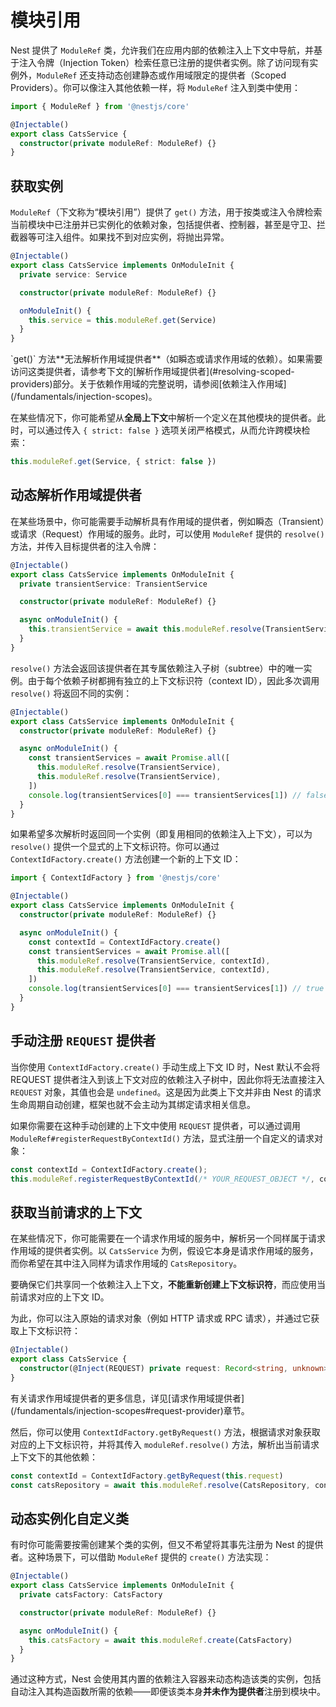 # 模块引用

Nest 提供了 `ModuleRef` 类，允许我们在应用内部的依赖注入上下文中导航，并基于注入令牌（Injection Token）检索任意已注册的提供者实例。除了访问现有实例外，`ModuleRef` 还支持动态创建静态或作用域限定的提供者（Scoped Providers）。你可以像注入其他依赖一样，将 `ModuleRef` 注入到类中使用：

```ts filename='cats.service.ts'
import { ModuleRef } from '@nestjs/core'

@Injectable()
export class CatsService {
  constructor(private moduleRef: ModuleRef) {}
}
```

## 获取实例

`ModuleRef`（下文称为“模块引用”）提供了 `get()` 方法，用于按类或注入令牌检索当前模块中已注册并已实例化的依赖对象，包括提供者、控制器，甚至是守卫、拦截器等可注入组件。如果找不到对应实例，将抛出异常。

```ts filename='cats.service.ts'
@Injectable()
export class CatsService implements OnModuleInit {
  private service: Service

  constructor(private moduleRef: ModuleRef) {}

  onModuleInit() {
    this.service = this.moduleRef.get(Service)
  }
}
```

<CalloutInfo type="warning">
  `get()`
  方法**无法解析作用域提供者**（如瞬态或请求作用域的依赖）。如果需要访问这类提供者，请参考下文的[解析作用域提供者](#resolving-scoped-providers)部分。关于依赖作用域的完整说明，请参阅[依赖注入作用域](/fundamentals/injection-scopes)。
</CalloutInfo>

在某些情况下，你可能希望从**全局上下文**中解析一个定义在其他模块的提供者。此时，可以通过传入 `{ strict: false }` 选项关闭严格模式，从而允许跨模块检索：

```ts
this.moduleRef.get(Service, { strict: false })
```

## 动态解析作用域提供者

在某些场景中，你可能需要手动解析具有作用域的提供者，例如瞬态（Transient）或请求（Request）作用域的服务。此时，可以使用 `ModuleRef` 提供的 `resolve()` 方法，并传入目标提供者的注入令牌：

```ts filename='cats.service.ts'
@Injectable()
export class CatsService implements OnModuleInit {
  private transientService: TransientService

  constructor(private moduleRef: ModuleRef) {}

  async onModuleInit() {
    this.transientService = await this.moduleRef.resolve(TransientService)
  }
}
```

`resolve()` 方法会返回该提供者在其专属依赖注入子树（subtree）中的唯一实例。由于每个依赖子树都拥有独立的上下文标识符（context ID），因此多次调用 `resolve()` 将返回不同的实例：

```ts filename='cats.service.ts'
@Injectable()
export class CatsService implements OnModuleInit {
  constructor(private moduleRef: ModuleRef) {}

  async onModuleInit() {
    const transientServices = await Promise.all([
      this.moduleRef.resolve(TransientService),
      this.moduleRef.resolve(TransientService),
    ])
    console.log(transientServices[0] === transientServices[1]) // false
  }
}
```

如果希望多次解析时返回同一个实例（即复用相同的依赖注入上下文），可以为 `resolve()` 提供一个显式的上下文标识符。你可以通过 `ContextIdFactory.create()` 方法创建一个新的上下文 ID：

```ts filename='cats.service.ts'
import { ContextIdFactory } from '@nestjs/core'

@Injectable()
export class CatsService implements OnModuleInit {
  constructor(private moduleRef: ModuleRef) {}

  async onModuleInit() {
    const contextId = ContextIdFactory.create()
    const transientServices = await Promise.all([
      this.moduleRef.resolve(TransientService, contextId),
      this.moduleRef.resolve(TransientService, contextId),
    ])
    console.log(transientServices[0] === transientServices[1]) // true
  }
}
```

## 手动注册 `REQUEST` 提供者

当你使用 `ContextIdFactory.create()` 手动生成上下文 ID 时，Nest 默认不会将 REQUEST 提供者注入到该上下文对应的依赖注入子树中，因此你将无法直接注入 `REQUEST` 对象，其值也会是 `undefined`。这是因为此类上下文并非由 Nest 的请求生命周期自动创建，框架也就不会主动为其绑定请求相关信息。

如果你需要在这种手动创建的上下文中使用 `REQUEST` 提供者，可以通过调用 `ModuleRef#registerRequestByContextId()` 方法，显式注册一个自定义的请求对象：

```ts
const contextId = ContextIdFactory.create();
this.moduleRef.registerRequestByContextId(/* YOUR_REQUEST_OBJECT */, contextId);
```

## 获取当前请求的上下文

在某些情况下，你可能需要在一个请求作用域的服务中，解析另一个同样属于请求作用域的提供者实例。以 `CatsService` 为例，假设它本身是请求作用域的服务，而你希望在其中注入同样为请求作用域的 `CatsRepository`。

要确保它们共享同一个依赖注入上下文，**不能重新创建上下文标识符**，而应使用当前请求对应的上下文 ID。

为此，你可以注入原始的请求对象（例如 HTTP 请求或 RPC 请求），并通过它获取上下文标识符：

```ts filename='cats.service.ts'
@Injectable()
export class CatsService {
  constructor(@Inject(REQUEST) private request: Record<string, unknown>) {}
}
```

<CalloutInfo>
  有关请求作用域提供者的更多信息，详见[请求作用域提供者](/fundamentals/injection-scopes#request-provider)章节。
</CalloutInfo>

然后，你可以使用 `ContextIdFactory.getByRequest()` 方法，根据请求对象获取对应的上下文标识符，并将其传入 `moduleRef.resolve()` 方法，解析出当前请求上下文下的其他依赖：

```ts
const contextId = ContextIdFactory.getByRequest(this.request)
const catsRepository = await this.moduleRef.resolve(CatsRepository, contextId)
```

## 动态实例化自定义类

有时你可能需要按需创建某个类的实例，但又不希望将其事先注册为 Nest 的提供者。这种场景下，可以借助 `ModuleRef` 提供的 `create()` 方法实现：

```ts filename='cats.service.ts'
@Injectable()
export class CatsService implements OnModuleInit {
  private catsFactory: CatsFactory

  constructor(private moduleRef: ModuleRef) {}

  async onModuleInit() {
    this.catsFactory = await this.moduleRef.create(CatsFactory)
  }
}
```

通过这种方式，Nest 会使用其内置的依赖注入容器来动态构造该类的实例，包括自动注入其构造函数所需的依赖——即便该类本身**并未作为提供者**注册到模块中。
